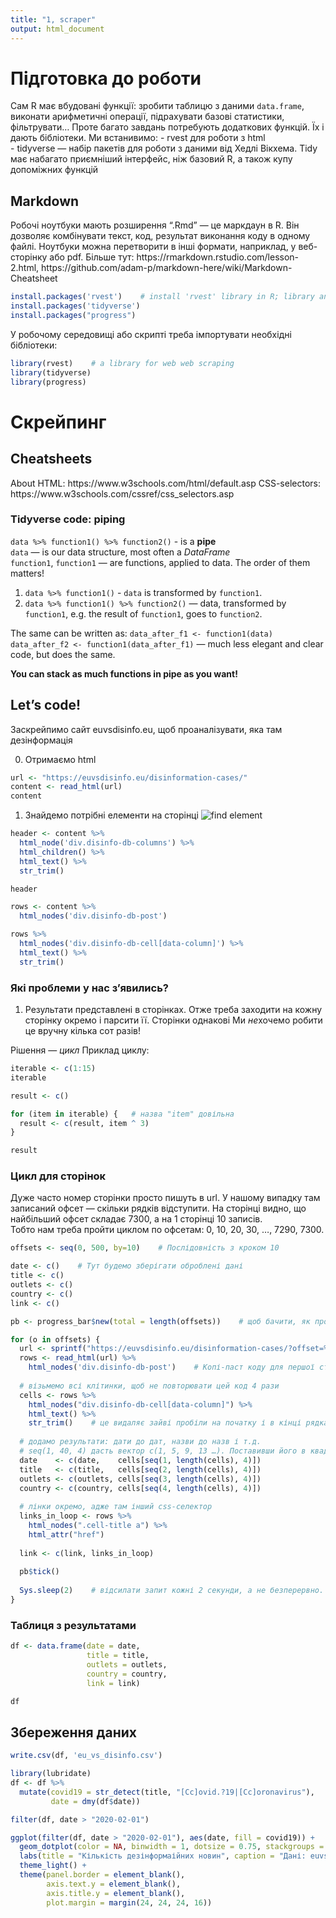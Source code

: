 ```yaml
---
title: "1, scraper"
output: html_document
---
```

# Підготовка до роботи
Сам R має вбудовані функції: зробити таблицю з даними `data.frame`, виконати арифметичні операції, підрахувати базові статистики, фільтрувати…  Проте багато завдань потребують додаткових функцій. Їх і дають бібліотеки. Ми встанивимо:
- rvest для роботи з html  
- tidyverse — набір пакетів для роботи з даними від Хедлі Вікхема. Tidy має набагато приємніший інтерфейс, ніж базовий R, а також купу допоміжних функцій  


## Markdown
Робочі ноутбуки мають розширення ".Rmd" — це маркдаун в R. Він дозволяє комбінувати текст, код, результат виконання коду в одному файлі. Ноутбуки можна перетворити в інші формати, наприклад, у веб-сторінку або pdf. Більше тут: https://rmarkdown.rstudio.com/lesson-2.html,  https://github.com/adam-p/markdown-here/wiki/Markdown-Cheatsheet

```r
install.packages('rvest')    # install 'rvest' library in R; library and package are synonyms
install.packages('tidyverse')
install.packages("progress")
```

У робочому середовищі або скрипті треба імпортувати необхідні бібліотеки:
```r
library(rvest)    # a library for web web scraping
library(tidyverse)
library(progress)
```

# Скрейпинг
## Cheatsheets

About HTML: https://www.w3schools.com/html/default.asp
CSS-selectors: https://www.w3schools.com/cssref/css_selectors.asp

### Tidyverse code: piping

`data %>% function1() %>% function2()` - is a **pipe**  
`data` — is our data structure, most often a *DataFrame*  
`function1`, `function1` — are functions, applied to data. The order of them matters!  

1. `data %>% function1()` - `data` is transformed by `function1`.  
2. `data %>% function1() %>% function2()` — data, transformed by `function1`, e.g. the result of `function1`, goes to `function2`.  

The same can be written as:
`data_after_f1 <- function1(data)`  
`data_after_f2 <- function1(data_after_f1)` — much less elegant and clear code, but does the same.  

**You can stack as much functions in pipe as you want!**  

## Let's code!
Заскрейпимо сайт euvsdisinfo.eu, щоб проаналізувати, яка там дезінформація

0. Отримаємо html
```r
url <- "https://euvsdisinfo.eu/disinformation-cases/"
content <- read_html(url)
content
```

1. Знайдемо потрібні елементи на сторінці
![find element](1_find-element.png)

```r
header <- content %>%
  html_node('div.disinfo-db-columns') %>%
  html_children() %>%
  html_text() %>%
  str_trim()

header

rows <- content %>%
  html_nodes('div.disinfo-db-post')

rows %>%
  html_nodes('div.disinfo-db-cell[data-column]') %>%
  html_text() %>%
  str_trim()
```
### Які проблеми у нас з'явились?
1. Результати представлені в сторінках. Отже треба заходити на кожну сторінку окремо і парсити її. Сторінки однакові
Ми *не*хочемо робити це вручну кілька сот разів!

Рішення — *цикл*
Приклад циклу:
```r
iterable <- c(1:15)
iterable

result <- c()

for (item in iterable) {   # назва "item" довільна
  result <- c(result, item ^ 3)
}

result
```
### Цикл для сторінок
Дуже часто номер сторінки просто пишуть в url. У нашому випадку там записаний офсет — скільки рядків відступити. На сторінці видно, що найбільший офсет складає 7300, а на 1 сторінці 10 записів.  
Тобто нам треба пройти циклом по офсетам: 0, 10, 20, 30, …, 7290, 7300.
```r
offsets <- seq(0, 500, by=10)    # Послідовність з кроком 10

date <- c()    # Тут будемо зберігати оброблені дані
title <- c()
outlets <- c()
country <- c()
link <- c()

pb <- progress_bar$new(total = length(offsets))    # щоб бачити, як просувається скрейпінг

for (o in offsets) {
  url <- sprintf("https://euvsdisinfo.eu/disinformation-cases/?offset=%s", o)    # Вставляємо офсет в url
  rows <- read_html(url) %>%
    html_nodes('div.disinfo-db-post')    # Копі-паст коду для першої сторінки
  
  # візьмемо всі клітинки, щоб не повторювати цей код 4 рази
  cells <- rows %>%
    html_nodes("div.disinfo-db-cell[data-column]") %>%
    html_text() %>%
    str_trim()    # це видаляє зайві пробіли на початку і в кінці рядка
  
  # додамо результати: дати до дат, назви до назв і т.д.
  # seq(1, 40, 4) дасть вектор c(1, 5, 9, 13 …). Поставивши його в квадратні дужки, отримаємо перше, п'яте, дев'яте і т.д. значення у векторі.
  date    <- c(date,    cells[seq(1, length(cells), 4)])
  title   <- c(title,   cells[seq(2, length(cells), 4)])
  outlets <- c(outlets, cells[seq(3, length(cells), 4)])
  country <- c(country, cells[seq(4, length(cells), 4)])
  
  # лінки окремо, адже там інший css-селектор
  links_in_loop <- rows %>%
    html_nodes(".cell-title a") %>%
    html_attr("href")
  
  link <- c(link, links_in_loop)
  
  pb$tick()
  
  Sys.sleep(2)    # відсилати запит кожні 2 секунди, а не безперервно. Щоб не нашкодити сайту
}
```

### Таблиця з результатами
```r
df <- data.frame(date = date,
                 title = title,
                 outlets = outlets,
                 country = country,
                 link = link)

df
```


## Збереження даних
```r
write.csv(df, 'eu_vs_disinfo.csv')
```

```r
library(lubridate)
df <- df %>%
  mutate(covid19 = str_detect(title, "[Cc]ovid.?19|[Cc]oronavirus"),
         date = dmy(df$date))

filter(df, date > "2020-02-01")

ggplot(filter(df, date > "2020-02-01"), aes(date, fill = covid19)) + 
  geom_dotplot(color = NA, binwidth = 1, dotsize = 0.75, stackgroups = TRUE, method = "histodot") +
  labs(title = "Кількість дезінформаійних новин", caption = "Дані: euvsdisinfo.eu") + 
  theme_light() +
  theme(panel.border = element_blank(),
        axis.text.y = element_blank(),
        axis.title.y = element_blank(),
        plot.margin = margin(24, 24, 24, 16))
```


